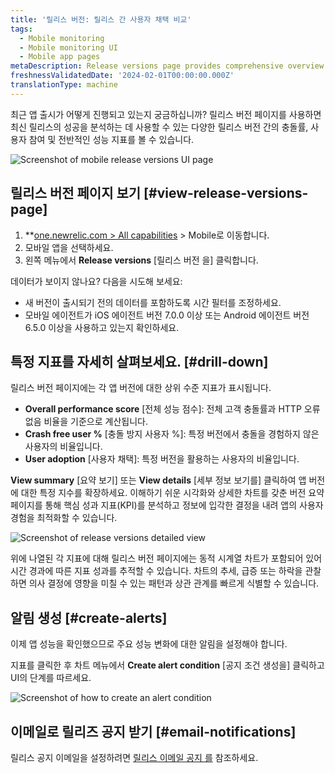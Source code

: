 ```yaml
---
title: '릴리스 버전: 릴리스 간 사용자 채택 비교'
tags:
  - Mobile monitoring
  - Mobile monitoring UI
  - Mobile app pages
metaDescription: Release versions page provides comprehensive overview of their mobile application's performance across different versions.
freshnessValidatedDate: '2024-02-01T00:00:00.000Z'
translationType: machine
---
```





최근 앱 출시가 어떻게 진행되고 있는지 궁금하십니까? 릴리스 버전 페이지를 사용하면 최신 릴리스의 성공을 분석하는 데 사용할 수 있는 다양한 릴리스 버전 간의 충돌률, 사용자 참여 및 전반적인 성능 지표를 볼 수 있습니다.

<img
  title="Mobile release versions page"
  alt="Screenshot of mobile release versions UI page"
  src={mobileReleaseVersions}
/>

## 릴리스 버전 페이지 보기 [#view-release-versions-page]

1. \*\*[one.newrelic.com > All capabilities](https://one.newrelic.com/all-capabilities) > Mobile로 이동합니다.
2. 모바일 앱을 선택하세요.
3. 왼쪽 메뉴에서 **Release versions** \[릴리스 버전 을] 클릭합니다.

<Callout variant="tip">
  데이터가 보이지 않나요? 다음을 시도해 보세요:

  * 새 버전이 출시되기 전의 데이터를 포함하도록 시간 필터를 조정하세요.
  * 모바일 에이전트가 iOS 에이전트 버전 7.0.0 이상 또는 Android 에이전트 버전 6.5.0 이상을 사용하고 있는지 확인하세요.
</Callout>

## 특정 지표를 자세히 살펴보세요. [#drill-down]

릴리스 버전 페이지에는 각 앱 버전에 대한 상위 수준 지표가 표시됩니다.

* **Overall performance score** \[전체 성능 점수]: 전체 고객 충돌률과 HTTP 오류 없음 비율을 기준으로 계산됩니다.
* **Crash free user %** \[충돌 방지 사용자 %]: 특정 버전에서 충돌을 경험하지 않은 사용자의 비율입니다.
* **User adoption** \[사용자 채택]: 특정 버전을 활용하는 사용자의 비율입니다.

**View summary** \[요약 보기] 또는 **View details** \[세부 정보 보기를] 클릭하여 앱 버전에 대한 특정 지수를 확장하세요. 이해하기 쉬운 시각화와 상세한 차트를 갖춘 버전 요약 페이지를 통해 핵심 성과 지표(KPI)를 분석하고 정보에 입각한 결정을 내려 앱의 사용자 경험을 최적화할 수 있습니다.

<img
  title="Details of release versions"
  alt="Screenshot of release versions detailed view"
  src={mobileReleaseVersionsDetails}
/>

위에 나열된 각 지표에 대해 릴리스 버전 페이지에는 동적 시계열 차트가 포함되어 있어 시간 경과에 따른 지표 성과를 추적할 수 있습니다. 차트의 추세, 급증 또는 하락을 관찰하면 의사 결정에 영향을 미칠 수 있는 패턴과 상관 관계를 빠르게 식별할 수 있습니다.

## 알림 생성 [#create-alerts]

이제 앱 성능을 확인했으므로 주요 성능 변화에 대한 알림을 설정해야 합니다.

지표를 클릭한 후 차트 메뉴에서 **Create alert condition** \[공지 조건 생성을] 클릭하고 UI의 단계를 따르세요.

<img
  title="Create an alert condition"
  alt="Screenshot of how to create an alert condition"
  src={mobileCreateAlertCondition}
/>

## 이메일로 릴리즈 공지 받기 [#email-notifications]

릴리스 공지 이메일을 설정하려면 [릴리스 이메일 공지 를](docs/mobile-monitoring/mobile-monitoring-ui/mobile-app-pages/mobile-monitoring-email-notifications/#version-trends) 참조하세요.